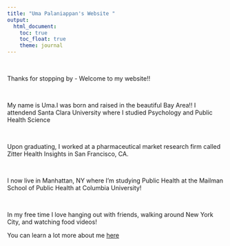 ```yaml
---
title: "Uma Palaniappan's Website "
output: 
  html_document:
    toc: true
    toc_float: true
    theme: journal
---
```


$~$ 

Thanks for stopping by - Welcome to my website!!

$~$ 

My name is Uma.I was born and raised in the beautiful Bay Area!! I attendend 
Santa Clara University where I studied Psychology and Public Health Science 

$~$ 

Upon graduating, I worked at a pharmaceutical market research firm called Zitter Health Insights in San Francisco, CA.

$~$ 

I now live in Manhattan, NY where I'm studying Public Health at the Mailman School of Public Health at Columbia University! 

$~$ 

In my free time I love hanging out with friends, walking around New York City, and watching food videos!


You can learn a lot more about me [here](aboutme.html)